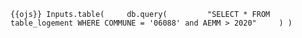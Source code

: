 ```{{ojs}}
Inputs.table(
    db.query(
        "SELECT * FROM table_logement WHERE COMMUNE = '06088' and AEMM > 2020"
    )
)
```


